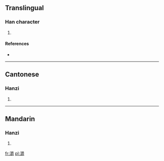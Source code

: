 ==Translingual==

===Han character===
{{Han char|rn=85|rad=水|as=18|sn=21|four=3214<sub>6</sub>|canj=水月田戈 (EBWI)}}

# {{defn|Han|sort=水18}}

====References====
* {{Han ref|kx=0662.110|dkj=18735|dj=1071.140|hdz=31789.030|uh=7042|ud=28738|bh=F461|bd=62561}}

----

==Cantonese==

===Hanzi===
{{yue-hanzi|jyut=|y=juk1}}

# {{defn|Cantonese|sort=水18}}

----

==Mandarin==

===Hanzi===
{{cmn-hanzi|pin=[[zhuó]] ([[zhuo2]])|wg=cho<sup>2</sup>}}

# {{defn|Mandarin|sort=水18}}

[[fr:灂]]
[[pl:灂]]